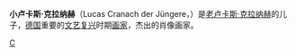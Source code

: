 {{unreferenced|time=2014-02-10T04:56:40+00:00}}
'''小卢卡斯·克拉纳赫'''（Lucas Cranach der Jüngere，{{bd|1515年|10月4日|1586年|1月25日}}）是[[老卢卡斯·克拉纳赫|老卢卡斯·克拉纳赫]]的儿子，[[德国|德国]]重要的[[文艺复兴|文艺复兴]]时期[[画家|画家]]，杰出的肖像画家。

{{Commonscat|Lucas Cranach d. J.}}
{{Authority control}}
{{Germany-artist-stub}}
[[Category:德国画家|C]]
